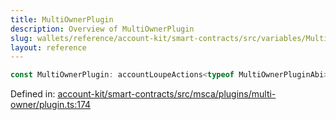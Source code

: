 ```yaml
---
title: MultiOwnerPlugin
description: Overview of MultiOwnerPlugin
slug: wallets/reference/account-kit/smart-contracts/src/variables/MultiOwnerPlugin
layout: reference
---
```


```ts
const MultiOwnerPlugin: accountLoupeActions<typeof MultiOwnerPluginAbi>;
```

Defined in: [account-kit/smart-contracts/src/msca/plugins/multi-owner/plugin.ts:174](https://github.com/alchemyplatform/aa-sdk/blob/08da565ff1e1b5bcae4581d79993c4ed9e522c16/account-kit/smart-contracts/src/msca/plugins/multi-owner/plugin.ts#L174)
